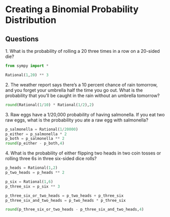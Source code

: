 # Creating a Binomial Probability Distribution

## Questions

1\. What is the probability of rolling a 20 three times in a row on a 20-sided die?

```python

from sympy import *

Rational(1,20) ** 3
```

2\. The weather report says there's a 10 percent chance of rain tomorrow, and you forget your umbrella half the time you go out. What is the probability that you'll be caught in the rain without an umbrella tomorrow?

```python

round(Rational(1/10) * Rational(1/2),2)

```

3\. Raw eggs have a 1/20,000 probability of having salmonella. If you eat two raw eggs, what is the probability you ate a raw egg with salmonella?

```python

p_salmonella = Rational(1/20000)
p_either = p_salmonella * 2
p_both = p_salmonella ** 2
round(p_either - p_both,4)
```

4\. What is the probability of either flipping two heads in two coin tosses or rolling three 6s in three six-sided dice rolls?

```python

p_heads = Rational(1,2)
p_two_heads = p_heads ** 2

p_six = Rational(1,6)
p_three_six = p_six ** 3

p_three_six_or_two_heads = p_two_heads + p_three_six
p_three_six_and_two_heads = p_two_heads * p_three_six

round(p_three_six_or_two_heads - p_three_six_and_two_heads,4)


```
